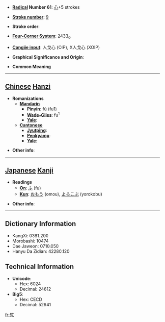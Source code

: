 * '''[[Wiktionary:Chinese radical index| Radical]] Number 61''': [[Wiktionary:Chinese radical index 心|心]]+5 strokes

* '''[[Wiktionary:Chinese total strokes index|Stroke number]]''': [[Wiktionary:Chinese total strokes index 9|9]]

* '''Stroke order''': 

* '''[[Wiktionary:Chinese four corner index|Four-Corner System]]''': 2433<sub>0</sub>

* '''[[Wiktionary:Chinese Cangjie index|Cangjie input]]''': 人戈心 (OIP), X人戈心 (XOIP)

* '''Graphical Significance and Origin''': 

* '''Common Meaning'''

----

== [[Chinese]] [[Hanzi]] ==

* '''Romanizations'''
** '''[[Mandarin]]'''
*** '''[[Pinyin]]''': fū (fu1)
*** '''[[Wade-Giles]]''': fu<sup>1</sup>
*** '''[[Yale]]''': 
** '''[[Cantonese]]'''
*** '''[[Jyutping]]''':
*** '''[[Penkyamp]]''': 
*** '''[[Yale]]''': 

* '''Other info''': 

----

== [[Japanese]] [[Kanji]] ==

* '''Readings'''
** '''[[On]]''': [[ふ]] (fu)
** '''[[Kun]]''': [[おもう]] (omou), [[よろこぶ]] (yorokobu)

* '''Other info''':  

----

== Dictionary Information ==

* KangXi: 0381.200
* Morobashi: 10474
* Dae Jaweon: 0710.050
* Hanyu Da Zidian: 42280.120

== Technical Information ==

* '''Unicode''':
** Hex: 6024
** Decimal: 24612
* '''Big5''':
** Hex: CECD
** Decimal: 52941

[[fr:怤]]